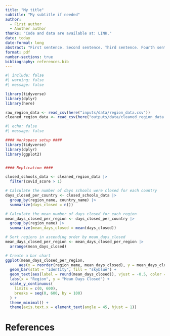 ```yaml
---
title: "My title"
subtitle: "My subtitle if needed"
author: 
  - First author
  - Another author
thanks: "Code and data are available at: LINK."
date: today
date-format: long
abstract: "First sentence. Second sentence. Third sentence. Fourth sentence."
format: pdf
number-sections: true
bibliography: references.bib
---
```


```r
#| include: false
#| warning: false
#| message: false

library(tidyverse)
library(dplyr)
library(here)

raw_region_data <- read_csv(here("inputs/data/region_data.csv"))
cleaned_region_data <- read_csv(here("outputs/data/cleaned_region_data.csv"))
```
\newpage
```r
#| echo: false
#| message: false

#### Workspace setup ####
library(tidyverse)
library(dplyr)
library(ggplot2)


#### Replication ####

closed_schools_data <- cleaned_region_data |>
  filter(covid_score > 1)

# Calculate the number of days schools were closed for each country
days_closed_per_country <- closed_schools_data |>
  group_by(region_name, country_name) |>
  summarize(days_closed = n())

# Calculate the mean number of days closed for each region
mean_days_closed_per_region <- days_closed_per_country |>
  group_by(region_name) |>
  summarize(mean_days_closed = mean(days_closed))

# Sort regions in ascending order by mean_days_closed
mean_days_closed_per_region <- mean_days_closed_per_region |>
  arrange(mean_days_closed)

# Create a bar chart
ggplot(mean_days_closed_per_region, 
      aes(x = reorder(region_name, mean_days_closed), y = mean_days_closed)) +
  geom_bar(stat = "identity", fill = "skyblue") +
  geom_text(aes(label = round(mean_days_closed)), vjust = -0.5, color = "black", size = 2.5) +
  labs(x = "Region", y = "Mean Days Closed") +
  scale_y_continuous(
    limits = c(0, 600),
    breaks = seq(0, 600, by = 100)
  ) +
  theme_minimal() +
  theme(axis.text.x = element_text(angle = 45, hjust = 1))


```

\newpage


# References


